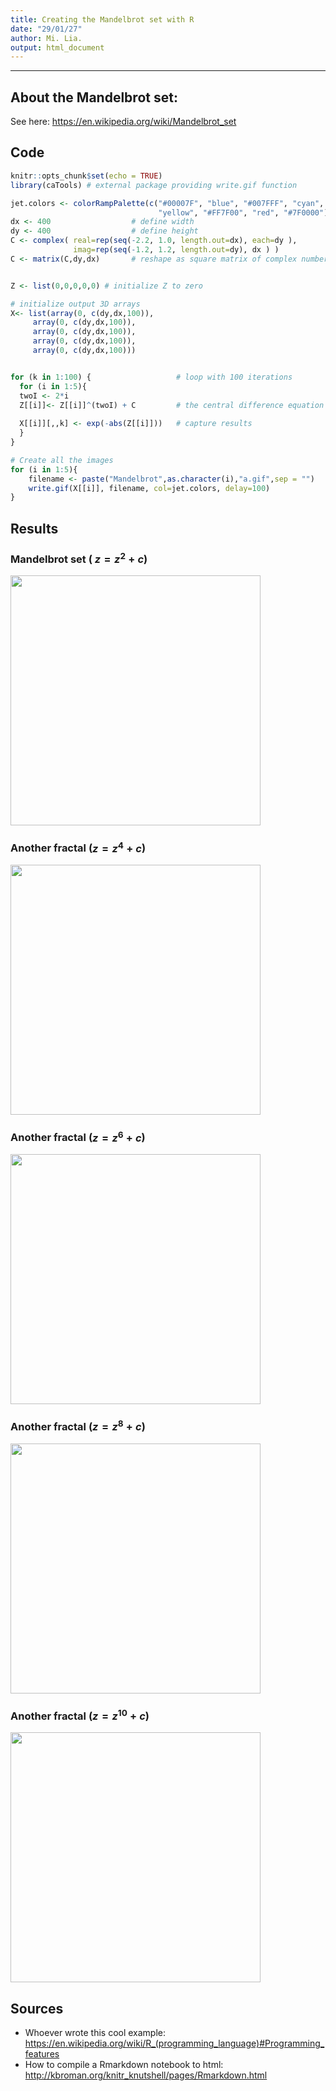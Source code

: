 ```yaml
---
title: Creating the Mandelbrot set with R
date: "29/01/27"
author: Mi. Lia.
output: html_document
---
```


***

## About the Mandelbrot set:

See here: <https://en.wikipedia.org/wiki/Mandelbrot_set>

## Code

```r
knitr::opts_chunk$set(echo = TRUE)
library(caTools) # external package providing write.gif function
```

```r
jet.colors <- colorRampPalette(c("#00007F", "blue", "#007FFF", "cyan", "#7FFF7F",
                                 "yellow", "#FF7F00", "red", "#7F0000"))
dx <- 400                  # define width
dy <- 400                  # define height
C <- complex( real=rep(seq(-2.2, 1.0, length.out=dx), each=dy ),
              imag=rep(seq(-1.2, 1.2, length.out=dy), dx ) )
C <- matrix(C,dy,dx)       # reshape as square matrix of complex numbers


Z <- list(0,0,0,0,0) # initialize Z to zero

# initialize output 3D arrays
X<- list(array(0, c(dy,dx,100)),
	 array(0, c(dy,dx,100)),
	 array(0, c(dy,dx,100)),
	 array(0, c(dy,dx,100)),
	 array(0, c(dy,dx,100)))


for (k in 1:100) {          	     # loop with 100 iterations
  for (i in 1:5){
  twoI <- 2*i
  Z[[i]]<- Z[[i]]^(twoI) + C         # the central difference equation
  
  X[[i]][,,k] <- exp(-abs(Z[[i]]))   # capture results
  }
}

# Create all the images
for (i in 1:5){
	filename <- paste("Mandelbrot",as.character(i),"a.gif",sep = "")
	write.gif(X[[i]], filename, col=jet.colors, delay=100)
}

```

## Results

### Mandelbrot set ( $z = z^2 + c$)

<img src="./images/Mandelbrot1a.gif" style="width:400px;height:400px;" align="middle"></img>

### Another fractal ($z = z^4 + c$)

<img src="./images/Mandelbrot2a.gif" style="width:400px;height:400px;" align="middle"></img>

### Another fractal ($z = z^6 + c$)

<img src="./images/Mandelbrot3a.gif" style="width:400px;height:400px;" align="middle"></img>

### Another fractal ($z = z^8 + c$)

<img src="./images/Mandelbrot4a.gif" style="width:400px;height:400px;" align="middle"></img>

### Another fractal ($z = z^{10} + c$)

<img src="./images/Mandelbrot5a.gif" style="width:400px;height:400px;" align="middle"></img>


## Sources

* Whoever wrote this cool example: <https://en.wikipedia.org/wiki/R_(programming_language)#Programming_features>
* How to compile a Rmarkdown notebook to html: <http://kbroman.org/knitr_knutshell/pages/Rmarkdown.html>
